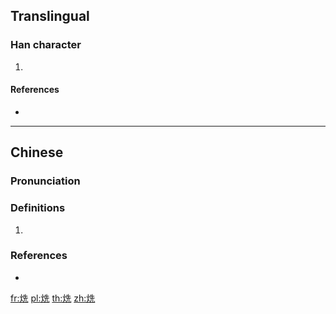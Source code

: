 {{character info/new}}
==Translingual==

===Han character===
{{Han char|rn=86|rad=火|as=06|sn=10|four=94811|canj=FHGU|ids=⿰火先}}

# {{defn|Han|sort=火06}}

====References====
* {{Han ref|kx=0669.240|dkj=18995|dj=1078.260|hdz=32199.150|uh=70CD|ud=28877|bh=D276|bd=53878}}

----

==Chinese==
{{zh-forms}}

===Pronunciation===
{{zh-pron
|m=xiǎn
|c=sin2
|cat=
}}

===Definitions===
{{zh-hanzi}}

# {{rfdef|zh}}

===References===
* {{R:twedu|C06700}}

[[fr:烍]]
[[pl:烍]]
[[th:烍]]
[[zh:烍]]
